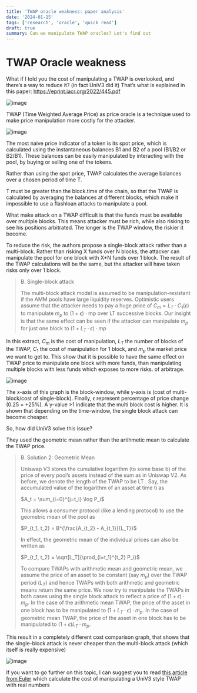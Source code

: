 ```yaml
---
title: 'TWAP oracle weakness: paper analysis'
date: '2024-01-15'
tags: ['research', 'oracle', 'quick read']
draft: true
summary: Can we manipulate TWAP oracles? Let's find out
---
```


# TWAP Oracle weakness


What if I told you the cost of manipulating a TWAP is overlooked, and there’s a way to reduce it? (in fact UniV3 did it) That’s what is explained in this paper: https://eprint.iacr.org/2022/445.pdf 

![image](/static/images/blog/twap-oracle/1-bnw-paper-screenshot.png)

TWAP (Time Weighted Average Price) as price oracle is a technique used to make price manipulation more costly for the attacker.

![image](/static/images/blog/twap-oracle/2-bnw-twap-uniswap2.png)

The most naive price indicator of a token is its spot price, which is calculated using the instantaneous balances B1 and B2 of a pool (B1/B2 or B2/B1). These balances can be easily manipulated by interacting with the pool, by buying or selling one of the tokens.

Rather than using the spot price, TWAP calculates the average balances over a chosen period of time T. 

T must be greater than the block.time of the chain, so that the TWAP is calculated by averaging the balances at different blocks, which make it impossible to use a flashloan attacks to manipulate a pool.

What make attack on a TWAP difficult is that the funds must be available over multiple blocks. This means attacker must be rich, while also risking to see his positions arbitrated. The longer is the TWAP window, the riskier it become.

To reduce the risk, the authors propose a single-block attack rather than a multi-block. Rather than risking X funds over N blocks, the attacker can manipulate the pool for one block with X*N funds over 1 block. 
The result of the TWAP calculations will be the same, but the attacker will have taken risks only over 1 block.

> B. Single-block attack
>
>The multi-block attack model is assumed to be
manipulation-resistant if the AMM pools have large liquidity
reserves. Optimistic users assume that the attacker needs to
pay a huge price of $C_m = L_T · C_1(ϵ)$ to manipulate $m_p$ to
$(1 + ϵ)$ · mp over LT successive blocks. Our insight is that
the same effect can be seen if the attacker can manipulate
$m_p$ for just one block to $(1 + L_T · ϵ) · mp$

In this extract, $C_m$ is the cost of manipulation, $L_T$ the number of blocks of the TWAP, $C_1$ the cost of manipulation for 1 block, and $m_p$ the market price we want to get to.
This show that it is possible to have the same effect on TWAP price to manipulate one block with more funds, than manipulating multiple blocks with less funds which exposes to more risks. of arbitrage. 

![image](/static/images/blog/twap-oracle/4-cost-comparison.png)

The x-axis of this graph is the block-window, while y-axis is (cost of multi-block/cost of single-block). Finally, ϵ represent percentage of price change (0.25 = +25%). A y-value >1 indicate that the multi block cost is higher. It is shown that depending on the time-window, the single block attack can become cheaper.

So, how did UniV3 solve this issue? 

They used the geometric mean rather than the artihmetic mean to calculate the TWAP price.

>B. Solution 2: Geometric Mean
> 
> Uniswap V3 stores the cumulative logarithm (to some base
b) of the price of every pool’s assets instead of the sum as in
Uniswap V2. As before, we denote the length of the TWAP
to be LT . Say, the accumulated value of the logarithm of an
asset at time ti as
>
> $A_t = \sum_{i=0}^{j=t_i} \log P_i$
>
> This allows a consumer protocol (like a lending protocol) to
use the geometric mean of the pool as
>
> $P_{t_1, t_2} = B^{\frac{A_{t_2} - A_{t_1}}{L_T}}$
>
> In effect, the geometric mean of the individual prices can also
be written as
>
> $P_{t_1, t_2} = \sqrt[L_T]{\prod_{i=t_1}^{t_2} P_i}$
>
>To compare TWAPs with arithmetic mean and geometric
mean, we assume the price of an asset to be constant (say
$m_p$) over the TWAP period ($L_T$) and hence TWAPs with both
arithmetic and geometric means return the same price. We now
try to manipulate the TWAPs in both cases using the single
block attack to reflect a price of $(1 + ϵ) · m_p$. In the case of
the arithmetic mean TWAP, the price of the asset in one block
has to be manipulated to $(1 + L_T · ϵ) · m_p$. In the case of
geometric mean TWAP, the price of the asset in one block
has to be manipulated to $(1 + ϵ)
L_T · m_p$.




This result in a completely different cost comparison graph, that shows that the single-block attack is never cheaper than the multi-block attack (which itself is really expensive)

![image](/static/images/blog/twap-oracle/6-cost-comparison-bis.png)

If you want to go further on this topic, I can suggest you to read [this article from Euler](https://github.com/euler-xyz/uni-v3-twap-manipulation/blob/master/cost-of-attack.pdf) which calculate the cost of manipulating a UniV3 style TWAP with real numbers 

